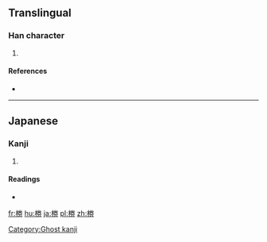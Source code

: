 ==Translingual==

===Han character===
{{Han char|rn=75|rad=木|as=08|sn=12|four=|canj=木火手尸 (DFQS)|ids=⿰[[木]][[劵]]}}

# {{defn|Han|sort=木08}}

====References====
* {{Han ref|kx=0537.131|hdz=21235.021|uh=6926|ud=26918}}

----

==Japanese==

===Kanji===
{{ja-kanji|grade=|rs=木08}}

# {{defn|lang=ja|sort=木08}}

====Readings====
* {{ja-readings|on=[[けん]] (ken)|kun=}}

[[Category:Ghost kanji]]

[[fr:椦]]
[[hu:椦]]
[[ja:椦]]
[[pl:椦]]
[[zh:椦]]